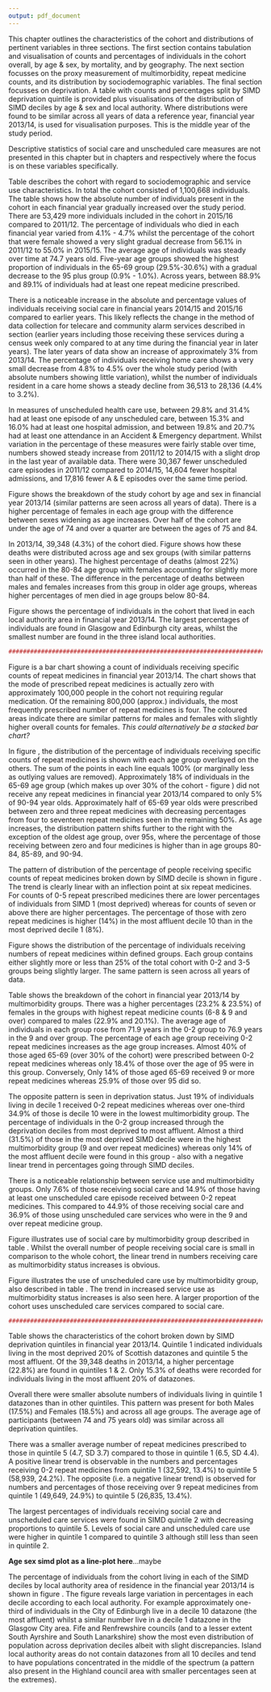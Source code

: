 ```yaml
---
output: pdf_document
---
```


\chapter{Results - Descriptive statistics}\label{ch:results-1}
\thispagestyle{empty}

This chapter outlines the characteristics of the cohort and distributions of pertinent variables in three sections. The first section contains tabulation and visualisation of counts and percentages of individuals in the cohort overall, by age & sex, by mortality, and by geography.  The next section focusses on the proxy measurement of multimorbidity, repeat medicine counts, and its distribution by sociodemographic variables. The final section focusses on deprivation. A table with counts and percentages split by SIMD deprivation quintile is provided plus visualisations of the distribution of SIMD deciles by age & sex and local authority. Where distributions were found to be similar across all years of data a reference year, financial year 2013/14, is used for visualisation purposes. This is the middle year of the study period.  

Descriptive statistics of social care and unscheduled care measures are not presented in this chapter but in chapters \ref{ch:res2} and \ref{ch:res-3} respectively where the focus is on these variables specifically. 

\section{Age, sex, mortality, and geography}\label{sec:results1-descr}

\subsection{Participants}\label{subsec:results1-particp}

\begin{table}[h]
\centering
\resizebox{\textwidth}{!}{%
\begin{threeparttable}
\begin{tabular}{@{}llrrrrr@{}}
\toprule
\textbf{Variable} & \textbf{Value} & \textbf{2011/12} & \textbf{2012/13} & \textbf{2013/14} & \textbf{2014/15} & \textbf{2015/16} \\ \midrule
\textbf{N in cohort} &  & 870896 & 895100 & 908295 & 920639 & 924325 \\
\textbf{N died} &  & 35870 (4.1) & 41701 (4.7) & 39348 (4.3) & 42365 (4.6) & 37992 (4.1) \\
\textbf{Sex} & Male & 382585 (43.9) & 395922 (44.2) & 404480 (44.5) & 412115 (44.8) & 415953 (45.0) \\
\textbf{} & Female & 488311 (56.1) & 499178 (55.8) & 503815 (55.5) & 508524 (55.2) & 508372 (55.0) \\
\textbf{Age (years)} & Mean (SD) & 74.8 (7.4) & 74.7 (7.4) & 74.7 (7.4) & 74.7 (7.4) & 74.7 (7.4) \\
\textbf{Age group (years)} & 65-69 & 256761 (29.5) & 269042 (30.1) & 274946 (30.3) & 278705 (30.3) & 282554 (30.6) \\
\textbf{} & 70-74 & 206129 (23.7) & 208829 (23.3) & 211466 (23.3) & 214387 (23.3) & 215897 (23.4) \\
\textbf{} & 75-79 & 170452 (19.6) & 173474 (19.4) & 175400 (19.3) & 176745 (19.2) & 175279 (19.0) \\
\textbf{} & 80-84 & 124677 (14.3) & 127606 (14.3) & 128500 (14.1) & 130151 (14.1) & 130131 (14.1) \\
\textbf{} & 85-89 & 73698 (8.5) & 74937 (8.4) & 75990 (8.4) & 77619 (8.4) & 77699 (8.4) \\
\textbf{} & 90-94 & 30732 (3.5) & 32711 (3.7) & 33710 (3.7) & 34150 (3.7) & 33432 (3.6) \\
\textbf{} & 95 plus & 8447 (1.0) & 8501 (0.9) & 8283 (0.9) & 8882 (1.0) & 9333 (1.0) \\
\textbf{N with  \textgreater{}=1 repeat medicine} &  & 775627 (89.1) & 795495 (88.9) & 807924 (88.9) & 818667 (88.9) & 821813 (88.9) \\
\textbf{Receiving social care} &  & 89769 (10.3) & 99111 (11.1) & 98361 (10.8) & 125619 (13.6) & 125367 (13.6) \\
\textbf{Receiving home care} &  & 41642 (4.8) & 42149 (4.7) & 42746 (4.7) & 42232 (4.6) & 41172 (4.5) \\
\textbf{Resident in care home} &  & 36513 (4.4) & 33292 (4.0) & 31397 (3.7) & 29089 (3.3) & 28136 (3.2) \\
\textbf{\textgreater{}= 1 USC episode} &  & 259137 (29.8) & 272574 (30.5) & 270872 (29.8) & 289504 (31.4) & 285013 (30.8) \\
\textbf{\textgreater{}=1 hospital admission} &  & 133153 (15.3) & 141868 (15.8) & 141745 (15.6) & 147757 (16.0) & 145741 (15.8) \\
\textbf{\textgreater{}=1 A \& E attendance} &  & 172747 (19.8) & 181728 (20.3) & 184100 (20.3) & 190563 (20.7) & 185736 (20.1) \\ \bottomrule
\end{tabular}%
\begin{tablenotes}
\item All values n(\%) unless otherwise stated 
\item \emph{Column}-wise percentages within grouped variables
\end{tablenotes}
\end{threeparttable}%
}
\caption{Characteristics of study population}
\label{tab:results1-cohorttab}
\end{table}

Table \ref{tab:results1-cohorttab} describes the cohort with regard to sociodemographic and service use characteristics. In total the cohort consisted of 1,100,668 individuals. The table shows how the absolute number of individuals present in the cohort in each financial year gradually increased over the study period. There are 53,429 more individuals included in the cohort in 2015/16 compared to 2011/12. The percentage of individuals who died in each financial year varied from 4.1% - 4.7% whilst the percentage of the cohort that were female showed a very slight gradual decrease from 56.1% in 2011/12 to 55.0% in 2015/15. The average age of individuals was steady over time at 74.7 years old. Five-year age groups showed the highest proportion of individuals in the 65-69 group (29.5%-30.6%) with a gradual decrease to the 95 plus group (0.9% - 1.0%). Across years, between 88.9% and 89.1% of individuals had at least one repeat medicine prescribed. 

There is a noticeable increase in the absolute and percentage values of individuals receiving social care in financial years 2014/15 and 2015/16 compared to earlier years. This likely reflects the change in the method of data collection for telecare and community alarm services described in section \ref{subsec:source-sc} (earlier years including those receiving these services during a census week only compared to at any time during the financial year in later years). The later years of data show an increase of approximately 3% from 2013/14. The percentage of individuals receiving home care shows a very small decrease from 4.8% to 4.5% over the whole study period (with absolute numbers showing little variation), whilst the number of individuals resident in a care home shows a steady decline from 36,513 to 28,136 (4.4% to 3.2%).  

In measures of unscheduled health care use, between 29.8% and 31.4% had at least one episode of any unscheduled care, between 15.3% and 16.0% had at least one hospital admission, and between 19.8% and 20.7% had at least one attendance in an Accident & Emergency department. Whilst variation in the percentage of these measures were fairly stable over time, \emph{absolute} numbers showed steady increase from 2011/12 to 2014/15 with a slight drop in the last year of available data. There were 30,367 fewer unscheduled care episodes in 2011/12 compared to 2014/15, 14,604 fewer hospital admissions, and 17,816 fewer A & E episodes over the same time period.


\FloatBarrier
\subsection{Age and sex}\label{subsec:results1-age-sex}

\begin{figure}[]
  \centering
    \includegraphics{figures/chapter-results-1/02_age_sex_plot.png}
    \caption{Age and sex distribution. N = 908,295}
    \label{fig:results1-age-sex}
\end{figure}

Figure \ref{fig:results1-age-sex} shows the breakdown of the study cohort by age and sex in financial year 2013/14 (similar patterns are seen across all years of data). There is a higher percentage of females in each age group with the difference between sexes widening as age increases. Over half of the cohort are under the age of 74 and over a quarter are between the ages of 75 and 84. 


\FloatBarrier
\subsection{Mortality}\label{subsec:results1-mortality}

\begin{figure}[h]
  \centering
    \includegraphics{figures/chapter-results-1/03_deaths_plot.png}
    \caption{Mortality. N = 39,348}
    \label{fig:results1-mortality}
\end{figure}

In 2013/14, 39,348 (4.3%) of the cohort died. Figure \ref{fig:results1-mortality} shows how these deaths were distributed across age and sex groups (with similar patterns seen in other years). The highest percentage of deaths (almost 22%) occurred in the 80-84 age group with females accounting for slightly more than half of these. The difference in the percentage of deaths between males and females increases from this group in older age groups, whereas higher percentages of men died in age groups below 80-84.


\FloatBarrier
\subsection{Local authorities}\label{subsec:results1-la}

Figure \ref{fig:results1-la} shows the percentage of individuals in the cohort that lived in each local authority area in financial year 2013/14. The largest percentages of individuals are found in Glasgow and Edinburgh city areas, whilst the smallest number are found in the three island local authorities. 

\begin{figure}[h]
  \centering
    \includegraphics{figures/chapter-results-1/04_la_count.png}
    \caption{Distribution of cohort by local authority. N = 908,295}
    \label{fig:results1-la}
\end{figure}

```r
##################################################################################################
```
\FloatBarrier
\section{Multimorbidity - repeat medicine groups}\label{sec:results1-mm-meds}
\subsection{Distribution by sex}\label{subsec:results1-meds-sex}

Figure \ref{fig:results1-meds-hist} is a bar chart showing a count of individuals receiving specific counts of repeat medicines in financial year 2013/14. The chart shows that the mode of prescribed repeat medicines is actually zero with approximately 100,000 people in the cohort not requiring regular medication. Of the remaining 800,000 (approx.) individuals, the most frequently prescribed number of repeat medicines is four. The coloured areas indicate there are similar patterns for males and females with slightly higher overall counts for females. *This could alternatively be a stacked bar chart?*

\begin{figure}[h]
  \centering
    \includegraphics{figures/chapter-results-1/10_total_meds_hist_2.png}
    \caption{Number of individuals receiving specific counts of repeat medicines. N = 908,295}
    \label{fig:results1-meds-hist}
\end{figure}

\FloatBarrier
\subsection{Percentage by age group}\label{subsec:results1-meds-age}

\begin{figure}[h]
  \centering
    \includegraphics{figures/chapter-results-1/12_meds_age_count_plot.png}
    \caption{Repeat medicine proportion by age group}
    \label{fig:results1-meds-age-grp}
\end{figure}

In figure \ref{fig:results1-meds-age-grp}, the distribution of the percentage of individuals receiving specific counts of repeat medicines is shown with each age group overlayed on the others. The sum of the points in each line equals 100% (or marginally less as outlying values are removed). Approximately 18% of individuals in the 65-69 age group (which makes up over 30% of the cohort - figure \ref{fig:results1-age-sex}) did not receive any repeat medicines in financial year 2013/14 compared to only 5% of 90-94 year olds. Approximately half of 65-69 year olds were prescribed between zero and three repeat medicines with decreasing percentages from four to seventeen repeat medicines seen in the remaining 50%. As age increases, the distribution pattern shifts further to the right with the exception of the oldest age group, over 95s, where the percentage of those receiving between zero and four medicines is higher than in age groups 80-84, 85-89, and 90-94. 

\FloatBarrier
\subsection{Percentage by deprivation}\label{subsec:results1-meds-simd}

\begin{figure}[h]
  \centering
    \includegraphics{figures/chapter-results-1/11_meds_simd_count_plot.png}
    \caption{Repeat medicine proportion by SIMD decile}
    \label{fig:results1-meds-simd}
\end{figure}

The pattern of distribution of the percentage of people receiving specific counts of repeat medicines broken down by SIMD decile is shown in figure \ref{fig:results1-meds-simd}. The trend is clearly linear with an inflection point at six repeat medicines. For counts of 0-5 repeat prescribed medicines there are lower percentages of individuals from SIMD 1 (most deprived) whereas for counts of seven or above there are higher percentages. The percentage of those with zero repeat medicines is higher (14%) in the most affluent decile 10 than in the most deprived decile 1 (8%). 

\FloatBarrier
\subsection{Multimorbidity (repeat medicine) groups}\label{subsec:results1-meds}

\begin{figure}[h]
  \centering
    \includegraphics{figures/chapter-results-1/08_pis_group_plot.png}
    \caption{Distribution of repeat medicines by group (labelling needs changed)}
    \label{fig:results1-meds-grp}
\end{figure}

Figure \ref{fig:results1-meds-grp} shows the distribution of the percentage of individuals receiving numbers of repeat medicines within defined groups. Each group contains either slightly more or less than 25% of the total cohort with 0-2 and 3-5 groups being slightly larger. The same pattern is seen across all years of data.

\begin{table}[h]
\centering
\resizebox{\textwidth}{!}{%
\begin{threeparttable}
\begin{tabular}{@{}llrrrrr@{}}
\toprule
\textbf{Variable} & \textbf{Value} & \textbf{\begin{tabular}[c]{@{}r@{}}Repeat meds:\\ 0-2\end{tabular}} & \textbf{\begin{tabular}[c]{@{}r@{}}Repeat meds:\\ 3-5\end{tabular}} & \textbf{\begin{tabular}[c]{@{}r@{}}Repeat meds:\\ 6-8\end{tabular}} & \textbf{\begin{tabular}[c]{@{}r@{}}Repeat meds:\\ 9 and over\end{tabular}} & \textbf{Total} \\ \midrule
\textbf{Sex} & Male & 114587 (28.3) & 116021 (28.7) & 92542 (22.9) & 81330 (20.1) & 404480 \\
\textbf{} & Female & 128812 (25.6) & 139958 (27.8) & 116708 (23.2) & 118337 (23.5) & 503815 \\
\textbf{Age} & Mean (SD) & 71.9 (6.5) & 74.4 (7.3) & 76.2 (7.6) & 76.9 (7.5) &  \\
\textbf{Age group} & 65-69 & 109385 (39.8) & 79387 (28.9) & 47733 (17.4) & 38441 (14.0) & 274946 \\
\textbf{} & 70-74 & 60865 (28.8) & 62884 (29.7) & 46143 (21.8) & 41574 (19.7) & 211466 \\
\textbf{} & 75-79 & 35600 (20.3) & 49618 (28.3) & 45250 (25.8) & 44932 (25.6) & 175400 \\
\textbf{} & 80-84 & 20506 (16.0) & 34127 (26.6) & 35731 (27.8) & 38136 (29.7) & 128500 \\
\textbf{} & 85-89 & 10772 (14.2) & 19150 (25.2) & 22039 (29.0) & 24029 (31.6) & 75990 \\
\textbf{} & 90-94 & 4745 (14.1) & 8582 (25.5) & 9972 (29.6) & 10411 (30.9) & 33710 \\
\textbf{} & 95 plus & 1526 (18.4) & 2231 (26.9) & 2382 (28.8) & 2144 (25.9) & 8283 \\
\textbf{SIMD decile} & 1 - most deprived & 15032 (19.1) & 19109 (24.3) & 19726 (25.1) & 24730 (31.5) & 78597 \\
\textbf{} & 2 & 17560 (20.5) & 21864 (25.5) & 21378 (24.9) & 24919 (29.1) & 85721 \\
\textbf{} & 3 & 20158 (21.2) & 25362 (26.7) & 23823 (25.0) & 25786 (27.1) & 95129 \\
\textbf{} & 4 & 22929 (23.8) & 26458 (27.5) & 23302 (24.2) & 23519 (24.4) & 96208 \\
\textbf{} & 5 & 25318 (26.0) & 27504 (28.3) & 22736 (23.4) & 21673 (22.3) & 97231 \\
\textbf{} & 6 & 28038 (28.8) & 28081 (28.8) & 21909 (22.5) & 19462 (20.0) & 97490 \\
\textbf{} & 7 & 28107 (30.4) & 27125 (29.3) & 20247 (21.9) & 17025 (18.4) & 92504 \\
\textbf{} & 8 & 27318 (30.9) & 26338 (29.8) & 19155 (21.6) & 15718 (17.8) & 88529 \\
\textbf{} & 9 & 28098 (31.7) & 27041 (30.5) & 18956 (21.4) & 14465 (16.3) & 88560 \\
\textbf{} & 10 - most affluent & 30841 (34.9) & 27097 (30.7) & 18018 (20.4) & 12370 (14.0) & 88326 \\
\textbf{Any form of social care} & No Social Care & 235947 (29.1) & 236930 (29.3) & 181564 (22.4) & 155493 (19.2) & 809934 \\
\textbf{} & Social Care & 7452 (7.6) & 19049 (19.4) & 27686 (28.1) & 44174 (44.9) & 98361 \\
\textbf{Any USC episode} & No USC & 203026 (31.9) & 195075 (30.6) & 139718 (21.9) & 99604 (15.6) & 637423 \\
\textbf{} & USC & 40373 (14.9) & 60904 (22.5) & 69532 (25.7) & 100063 (36.9) & 270872 \\ \bottomrule
\end{tabular}%
\begin{tablenotes}
\item All values n(\%) unless otherwise stated 
\item \emph{Row}-wise percentages within grouped variables
\end{tablenotes}
\end{threeparttable}%
}
\caption{Cohort 2013/14 by Multimorbidity (repeat medicine) groups \bf{This table needs mortality added!!}}
\label{tab:res1-mmgroups}
\end{table}

Table \ref{tab:res1-mmgroups} shows the breakdown of the cohort in financial year 2013/14 by multimorbidity groups. There was a higher percentages (23.2% & 23.5%) of females in the groups with highest repeat medicine counts (6-8 & 9 and over) compared to males (22.9% and 20.1%). The average age of individuals in each group rose from 71.9 years in the 0-2 group to 76.9 years in the 9 and over group. The percentage of each age group receiving 0-2 repeat medicines increases as the age group increases. Almost 40% of those aged 65-69 (over 30% of the cohort) were prescribed between 0-2 repeat medicines whereas only 18.4% of those over the age of 95 were in this group. Conversely, Only 14% of those aged 65-69 received 9 or more repeat medicines whereas 25.9% of those over 95 did so. 

The opposite pattern is seen in deprivation status. Just 19% of individuals living in decile 1 received 0-2 repeat medicines whereas over one-third 34.9% of those is decile 10 were in the lowest multimorbidity group. The percentage of individuals in the 0-2 group increased through the deprivation deciles from most deprived to most affluent. Almost a third (31.5%) of those in the most deprived SIMD decile were in the highest multimorbidity group (9 and over repeat medicines) whereas only 14% of the most affluent decile were found in this group - also with a negative linear trend in percentages going through SIMD deciles. 

There is a noticeable relationship between service use and multimorbidity groups. Only 7.6% of those receiving social care and 14.9% of those having at least one unscheduled care episode received between 0-2 repeat medicines. This compared to 44.9% of those receiving social care and 36.9% of those using unscheduled care services who were in the 9 and over repeat medicine group. 

\begin{figure}[h]
  \centering
    \includegraphics{figures/chapter-results-1/19_meds_scs_plot.png}
    \caption{Count of repeat medicine groups, by receipt of social care. 2013/14}
    \label{fig:res2-meds}
\end{figure}

Figure \ref{fig:res2-meds} illustrates use of social care by multimorbidity group described in table \ref{tab:res1-mmgroups}. Whilst the overall number of people receiving social care is small in comparison to the whole cohort, the linear trend in numbers receiving care as multimorbidity status increases is obvious.

\begin{figure}[h]
  \centering
    \includegraphics{figures/chapter-results-1/15_meds_usc_plot.png}
    \caption{Count of repeat medicine groups, by use of USC. 2013/14}
    \label{fig:res3-meds}
\end{figure}

Figure \ref{fig:res3-meds} illustrates the use of unscheduled care use by multimorbidity group, also described in table \ref{tab:res1-mmgroups}. The trend in increased service use as multimorbidity status increases is also seen here. A larger proportion of the cohort uses unscheduled care services compared to social care. 


```r
##################################################################################################
```

\FloatBarrier
\section{Deprivation}\label{sec:results1-deprivation}


\subsection{Participants}\label{subsec:dep-parps}

\begin{table}[h]
\centering
\resizebox{\textwidth}{!}{%
\begin{threeparttable}
\begin{tabular}{@{}llrrrrrr@{}}
\toprule
\textbf{Variable} & \textbf{Value} & \textbf{\begin{tabular}[c]{@{}r@{}}Quintile 1\\ (most deprived) \end{tabular}} & \textbf{Quintile 2} & \textbf{Quintile 3} & \textbf{Quintile 4} & \textbf{\begin{tabular}[c]{@{}r@{}}Quintile 5\\ (most affluent) \end{tabular}} & \textbf{Total} \\ \midrule
\textbf{Mortality} & Died & 8959 (22.8) & 8962 (22.8) & 8349 (21.2) & 7046 (17.9) & 6032 (15.3) & 39348 \\
\textbf{Sex} & Male & 70907 (17.5) & 83011 (20.5) & 87587 (21.7) & 82626 (20.4) & 80349 (19.9) & 404480 \\
\textbf{} & Female & 93411 (18.5) & 108326 (21.5) & 107134 (21.3) & 98407 (19.5) & 96537 (19.2) & 503815 \\
\textbf{Age} & Mean (SD) & 74.7 (7.3) & 74.9 (7.4) & 74.6 (7.4) & 74.5 (7.5) & 74.6 (7.5) &  \\
\textbf{Age group} & 65-69 & 47882 (17.4) & 55306 (20.1) & 59210 (21.5) & 57137 (20.8) & 55411 (20.2) & 274946 \\
\textbf{} & 70-74 & 38889 (18.4) & 44234 (20.9) & 45917 (21.7) & 42256 (20.0) & 40170 (19.0) & 211466 \\
\textbf{} & 75-79 & 32993 (18.8) & 38296 (21.8) & 37087 (21.1) & 33792 (19.3) & 33232 (18.9) & 175400 \\
\textbf{} & 80-84 & 24116 (18.8) & 28154 (21.9) & 27036 (21.0) & 24593 (19.1) & 24601 (19.1) & 128500 \\
\textbf{} & 85-89 & 13441 (17.7) & 16486 (21.7) & 16187 (21.3) & 14771 (19.4) & 15105 (19.9) & 75990 \\
\textbf{} & 90-94 & 5662 (16.8) & 7211 (21.4) & 7453 (22.1) & 6728 (20.0) & 6656 (19.7) & 33710 \\
\textbf{} & 95 plus & 1335 (16.1) & 1650 (19.9) & 1831 (22.1) & 1756 (21.2) & 1711 (20.7) & 8283 \\
\textbf{Total repeat medicines} & Mean (SD) & 6.5 (4.4) & 6 (4.2) & 5.4 (4.1) & 5 (3.9) & 4.7 (3.7) &  \\
\textbf{Medicines group} & 0-2 & 32592 (13.4) & 43087 (17.7) & 53356 (21.9) & 55425 (22.8) & 58939 (24.2) & 243399 \\
\textbf{} & 3-5 & 40973 (16.0) & 51820 (20.2) & 55585 (21.7) & 53463 (20.9) & 54138 (21.1) & 255979 \\
\textbf{} & 6-8 & 41104 (19.6) & 47125 (22.5) & 44645 (21.3) & 39402 (18.8) & 36974 (17.7) & 209250 \\
\textbf{} & over 9 & 49649 (24.9) & 49305 (24.7) & 41135 (20.6) & 32743 (16.4) & 26835 (13.4) & 199667 \\
\textbf{Receiving social care} &  & 23633 (24.0) & 25467 (25.9) & 20380 (20.7) & 15749 (16.0) & 13132 (13.4) & 98361 \\
\textbf{Receiving home care} &  & 10206 (23.9) & 11145 (26.1) & 8843 (20.7) & 6920 (16.2) & 5632 (13.2) & 42746 \\
\textbf{\textgreater{}=1 episode USC} &  & 58410 (21.6) & 61517 (22.7) & 55668 (20.6) & 49048 (18.1) & 46229 (17.1) & 270872 \\
\textbf{\textgreater{}=1 hospital admission} &  & 32936 (23.2) & 33390 (23.6) & 29349 (20.7) & 24360 (17.2) & 21710 (15.3) & 141745 \\
\textbf{\textgreater{}=1 A \& E episode} &  & 42587 (23.1) & 43166 (23.4) & 36376 (19.8) & 31184 (16.9) & 30787 (16.7) & 184100 \\ \bottomrule
\end{tabular}%
\begin{tablenotes}
\item All values n(\%) unless otherwise stated 
\item \emph{Row}-wise percentages within grouped variables
\end{tablenotes}
\end{threeparttable}%
}
\caption{Characteristics of study population by deprivation quintile 2013/14. N = 908,295}
\label{tab:results1-deprivation}
\end{table}

Table \ref{tab:results1-deprivation} shows the characteristics of the cohort broken down by SIMD deprivation quintiles in financial year 2013/14. Quintile 1 indicated individuals living in the most deprived 20% of Scottish datazones and quintile 5 the most affluent. Of the 39,348 deaths in 2013/14, a higher percentage (22.8%) are found in quintiles 1 & 2. Only 15.3% of deaths were recorded for individuals living in the most affluent 20% of datazones. 

Overall there were smaller absolute numbers of individuals living in quintile 1 datazones than in other quintiles. This pattern was present for both Males (17.5%) and Females (18.5%) and across all age groups. The average age of participants (between 74 and 75 years old) was similar across all deprivation quintiles. 

There was a smaller average number of repeat medicines prescribed to those in quintile 5 (4.7, SD 3.7) compared to those in quintile 1 (6.5, SD 4.4). A positive linear trend is observable in the numbers and percentages receiving 0-2 repeat medicines from quintile 1 (32,592, 13.4%) to quintile 5 (58,939, 24.2%). The opposite (i.e. a negative linear trend) is observed for numbers and percentages of those receiving over 9 repeat medicines from quintile 1 (49,649, 24.9%) to quintile 5 (26,835, 13.4%). 

The largest percentages of individuals receiving social care and unscheduled care services were found in SIMD quintile 2 with decreasing proportions to quintile 5. Levels of social care and unscheduled care use were higher in quintile 1 compared to quintile 3 although still less than seen in quintile 2. 

\FloatBarrier
\subsection{Deprivation by age and sex}\label{subsec:dep-agesex}

**Age sex simd plot as a line-plot here**...maybe

\FloatBarrier
\subsection{Deprivation by local authority}\label{subsec:dep-la}

The percentage of individuals from the cohort living in each of the SIMD deciles by local authority area of residence in the financial year 2013/14 is shown in figure \ref{fig:results1-la}. The figure reveals large variation in percentages in each decile according to each local authority. For example approximately one-third of individuals in the City of Edinburgh live in a decile 10 datazone (the most affluent) whilst a similar number live in a decile 1 datazone in the Glasgow City area. Fife and Renfrewshire councils (and to a lesser extent South Ayrshire and South Lanarkshire) show the most even distribution of population across deprivation deciles albeit with slight discrepancies. Island local authority areas do not contain datazones from all 10 deciles and tend to have populations concentrated in the middle of the spectrum (a pattern also present in the Highland council area with smaller percentages seen at the extremes).    

\begin{figure}[h]
  \centering
    \includegraphics{figures/chapter-results-1/05_simd_la.png}
    \caption{Distribution of cohort by local authority and SIMD decile (Decile 1 - most deprived)}
    \label{fig:results1-la}
\end{figure}


